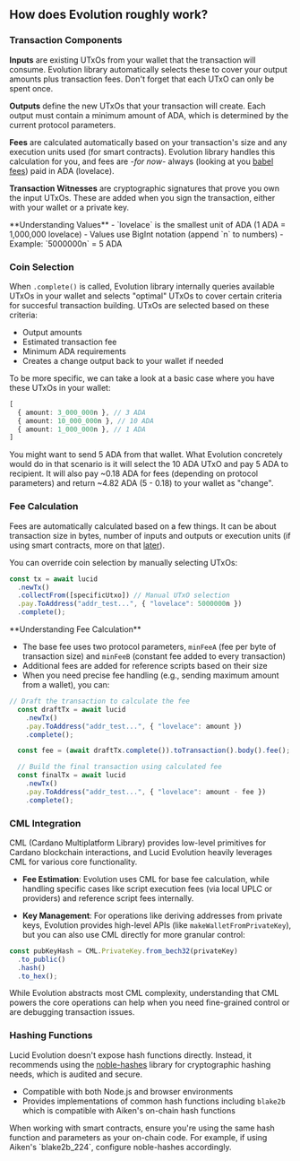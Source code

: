 
## How does Evolution roughly work?

### Transaction Components

**Inputs** are existing UTxOs from your wallet that the transaction will consume. Evolution library automatically selects these to cover your output amounts plus transaction fees. Don't forget that each UTxO can only be spent once.

**Outputs** define the new UTxOs that your transaction will create. Each output must contain a minimum amount of ADA, which is determined by the current protocol parameters.

**Fees** are calculated automatically based on your transaction's size and any execution units used (for smart contracts). Evolution library handles this calculation for you, and fees are _-for now-_ always (looking at you [babel fees](https://iohk.io/en/blog/posts/2021/02/25/babel-fees/)) paid in ADA (lovelace).

**Transaction Witnesses** are cryptographic signatures that prove you own the input UTxOs. These are added when you sign the transaction, either with your wallet or a private key.

<Callout type="info">
  **Understanding Values** - `lovelace` is the smallest unit of ADA (1 ADA =
  1,000,000 lovelace) - Values use BigInt notation (append `n` to numbers) -
  Example: `5000000n` = 5 ADA
</Callout>

### Coin Selection

When `.complete()` is called, Evolution library internally queries available UTxOs in your wallet and selects "optimal" UTxOs to cover certain criteria for succesful transaction building. UTxOs are selected based on these criteria:

- Output amounts
- Estimated transaction fee
- Minimum ADA requirements
- Creates a change output back to your wallet if needed

To be more specific, we can take a look at a basic case where you have these UTxOs in your wallet:

```typescript
[
  { amount: 3_000_000n }, // 3 ADA
  { amount: 10_000_000n }, // 10 ADA
  { amount: 1_000_000n }, // 1 ADA
]
```

You might want to send 5 ADA from that wallet. What Evolution concretely would do in that scenario is it will select the 10 ADA UTxO and pay 5 ADA to recipient. It will also pay ~0.18 ADA for fees (depending on protocol parameters) and return ~4.82 ADA (5 - 0.18) to your wallet as "change".

### Fee Calculation

Fees are automatically calculated based on a few things. It can be about transaction size in bytes, number of inputs and outputs or execution units (if using smart contracts, more on that [later](/documentation/deep-dives/smart-contract-interactions)).

<Callout type="info">
You can override coin selection by manually selecting UTxOs:

```typescript
const tx = await lucid
  .newTx()
  .collectFrom([specificUtxo]) // Manual UTxO selection
  .pay.ToAddress("addr_test...", { "lovelace": 5000000n })
  .complete();
```
</Callout>

<Callout type="info">
**Understanding Fee Calculation**

- The base fee uses two protocol parameters, `minFeeA` (fee per byte of transaction size) and `minFeeB` (constant fee added to every transaction)
- Additional fees are added for reference scripts based on their size
- When you need precise fee handling (e.g., sending maximum amount from a wallet), you can:

```typescript
// Draft the transaction to calculate the fee
  const draftTx = await lucid
    .newTx()
    .pay.ToAddress("addr_test...", { "lovelace": amount })
    .complete();

  const fee = (await draftTx.complete()).toTransaction().body().fee();

  // Build the final transaction using calculated fee
  const finalTx = await lucid
    .newTx()
    .pay.ToAddress("addr_test...", { "lovelace": amount - fee })
    .complete();
```
</Callout>

### CML Integration

CML (Cardano Multiplatform Library) provides low-level primitives for Cardano blockchain interactions, and Lucid Evolution heavily leverages CML for various core functionality.

- **Fee Estimation**: Evolution uses CML for base fee calculation, while handling specific cases like script execution fees (via local UPLC or providers) and reference script fees internally.

- **Key Management**: For operations like deriving addresses from private keys, Evolution provides high-level APIs (like `makeWalletFromPrivateKey`), but you can also use CML directly for more granular control:

```typescript
const pubKeyHash = CML.PrivateKey.from_bech32(privateKey)
  .to_public()
  .hash()
  .to_hex();
```

<Callout type="info">
  While Evolution abstracts most CML complexity, understanding that CML powers
  the core operations can help when you need fine-grained control or are
  debugging transaction issues.
</Callout>

### Hashing Functions

Lucid Evolution doesn't expose hash functions directly. Instead, it recommends using the [noble-hashes](https://github.com/paulmillr/noble-hashes) library for cryptographic hashing needs, which is audited and secure.

- Compatible with both Node.js and browser environments
- Provides implementations of common hash functions including `blake2b` which is compatible with Aiken's on-chain hash functions

<Callout type="info">
  When working with smart contracts, ensure you're using the same hash function
  and parameters as your on-chain code. For example, if using Aiken's
  `blake2b_224`, configure noble-hashes accordingly.
</Callout>
